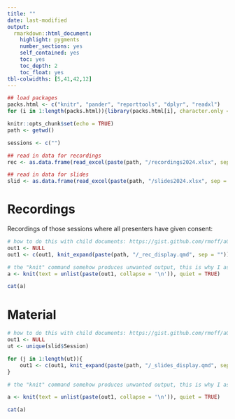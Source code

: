 ```yaml
---
title: ""
date: last-modified
output: 
  rmarkdown::html_document:
    highlight: pygments
    number_sections: yes
    self_contained: yes
    toc: yes
    toc_depth: 2
    toc_float: yes
tbl-colwidths: [5,41,42,12]
---
```


```r
## load packages
packs.html <- c("knitr", "pander", "reporttools", "dplyr", "readxl")
for (i in 1:length(packs.html)){library(packs.html[i], character.only = TRUE)}

knitr::opts_chunk$set(echo = TRUE)
path <- getwd()

sessions <- c("")

## read in data for recordings
rec <- as.data.frame(read_excel(paste(path, "/recordings2024.xlsx", sep = ""), col_types = NULL))

## read in data for slides
slid <- as.data.frame(read_excel(paste(path, "/slides2024.xlsx", sep = ""), col_types = NULL))
```

# Recordings

Recordings of those sessions where all presenters have given consent:

```r
# how to do this with child documents: https://gist.github.com/rmoff/a043676a2f084b81a434
out1 <- NULL
out1 <- c(out1, knit_expand(paste(path, "/_rec_display.qmd", sep = "")))

# the "knit" command somehow produces unwanted output, this is why I assign its output to a and use a separate chunk to display a
a <- knit(text = unlist(paste(out1, collapse = '\n')), quiet = TRUE)
```

```r
cat(a)
```

# Material

```r
# how to do this with child documents: https://gist.github.com/rmoff/a043676a2f084b81a434
out1 <- NULL
ut <- unique(slid$Session)

for (j in 1:length(ut)){
    out1 <- c(out1, knit_expand(paste(path, "/_slides_display.qmd", sep = "")))
}

# the "knit" command somehow produces unwanted output, this is why I assign its output to a and use a separate chunk to display a

a <- knit(text = unlist(paste(out1, collapse = '\n')), quiet = TRUE)
```

```r
cat(a)
```

